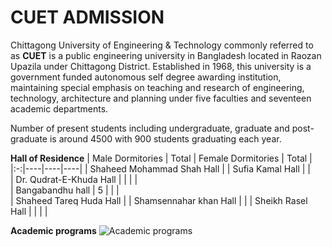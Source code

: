 
# CUET ADMISSION

Chittagong University of Engineering & Technology commonly referred to as **CUET** is a public engineering university in Bangladesh located in Raozan Upazila under Chittagong District. Established in 1968, this university is a government funded autonomous self degree awarding institution, maintaining special emphasis on teaching and research of engineering, technology, architecture and planning under five faculties and seventeen academic departments.

Number of present students including undergraduate, graduate and post-graduate is around 4500 with 900 students graduating each year.

**Hall of Residence**
| Male Dormitories | Total | Female Dormitories  | Total |
|:-:|----|----|----|
|  Shaheed Mohammad Shah Hall |    |  Sufia Kamal Hall   |    |   
|  Dr. Qudrat-E-Khuda Hall  |    |    |    |   
|  Bangabandhu hall  |   5 |    |    |   
|   Shaheed Tareq Huda Hall     |    |  Shamsennahar khan Hall  |    |
|   Sheikh Rasel Hall      |    |    |    |

**Academic programs**
 ![ Academic programs](/img/dept.png "Academic programs") 